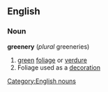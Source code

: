 ==English==
===Noun===
{{wikipedia}}
'''greenery'''  (''plural'' greeneries)
#[[green]] [[foliage]] or [[verdure]]
#Foliage used as a [[decoration]]
[[Category:English nouns]]